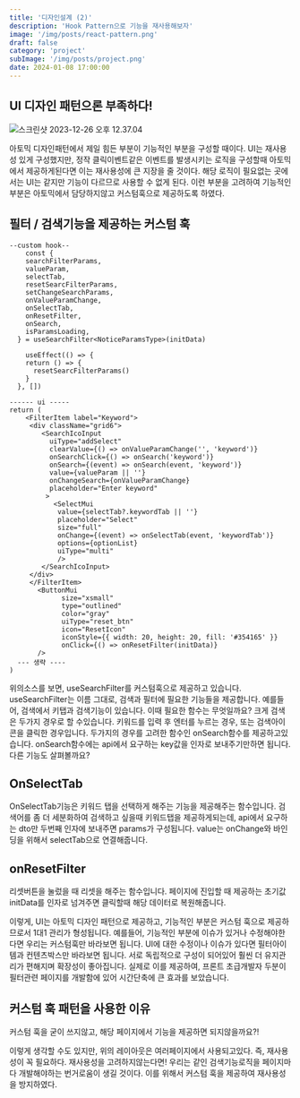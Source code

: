```yaml
---
title: '디자인설계 (2)'
description: 'Hook Pattern으로 기능을 재사용해보자'
image: '/img/posts/react-pattern.png'
draft: false
category: 'project'
subImage: '/img/posts/project.png'
date: 2024-01-08 17:00:00
---
```




## UI 디자인 패턴으론 부족하다!

![스크린샷 2023-12-26 오후 12.37.04](/img/posts/hook-1.png)


아토믹 디자인패턴에서 제일 힘든 부분이 기능적인 부분을 구성할 때이다. UI는 재사용성 있게 구성했지만, 정작 클릭이벤트같은 이벤트를 발생시키는 로직을 구성할때 아토믹에서 제공하게된다면 이는 재사용성에 큰 지장을 줄 것이다. 해당 로직이 필요없는 곳에서는 UI는 같지만 기능이 다르므로 사용할 수 없게 된다. 이런 부분을 고려하여 기능적인 부분은 아토믹에서 담당하지않고 커스텀훅으로 제공하도록 하였다. 



## 필터 / 검색기능을 제공하는 커스텀 훅  

```tsx
--custom hook--
	const {
    searchFilterParams,
    valueParam,
    selectTab,
    resetSearcFilterParams,
    setChangeSearchParams,
    onValueParamChange,
    onSelectTab,
    onResetFilter,
    onSearch,
    isParamsLoading,
  } = useSearchFilter<NoticeParamsType>(initData)
  
    useEffect(() => {
    return () => {
      resetSearcFilterParams()
    }
  }, [])

------ ui -----
return (
	<FilterItem label="Keyword">
     <div className="grid6">
        <SearchIcoInput
          uiType="addSelect"
          clearValue={() => onValueParamChange('', 'keyword')}
          onSearchClick={() => onSearch('keyword')}
          onSearch={(event) => onSearch(event, 'keyword')}
          value={valueParam || ''}
          onChangeSearch={onValueParamChange}
          placeholder="Enter keyword"
         >
           <SelectMui
            value={selectTab?.keywordTab || ''}
            placeholder="Select"
            size="full"
            onChange={(event) => onSelectTab(event, 'keywordTab')}
            options={optionList}
            uiType="multi"
            />
     	</SearchIcoInput>
     </div>
	 </FilterItem>
       <ButtonMui
		     size="xsmall"
		     type="outlined"
		     color="gray"
		     uiType="reset_btn"
		     icon="ResetIcon"
		     iconStyle={{ width: 20, height: 20, fill: '#354165' }}
		     onClick={() => onResetFilter(initData)}
       />
  --- 생략 ----
)  
```

위의소스를 보면, useSearchFilter를 커스텀훅으로 제공하고 있습니다. useSearchFilter는 이름 그대로, 검색과 필터에 필요한 기능들을 제공합니다. 예를들어,  검색에서 키탭과 검색기능이 있습니다. 이때 필요한 함수는 무엇일까요?  크게 검색은 두가지 경우로 할 수있습니다. 키워드를 입력 후 엔터를 누르는 경우,  또는 검색아이콘을 클릭한 경우입니다. 두가지의 경우를 고려한 함수인 onSearch함수를 제공하고있습니다. onSearch함수에는 api에서 요구하는 key값을 인자로 보내주기만하면 됩니다.  다른 기능도 살펴볼까요? 



## OnSelectTab

OnSelectTab기능은 키워드 탭을 선택하게 해주는 기능을 제공해주는 함수입니다. 검색어를 좀 더 세분화하여 검색하고 싶을때 키워드탭을 제공하게되는데, api에서 요구하는 dto만 두번째 인자에 보내주면 params가 구성됩니다. value는 onChange와 바인딩을 위해서 selectTab으로 연결해줍니다. 

## onResetFilter

리셋버튼을 눌렀을 때 리셋을 해주는 함수입니다. 페이지에 진입할 때 제공하는 초기값 initData를 인자로 넘겨주면 클릭할때 해당 데이터로 복원해줍니다. 



이렇게, UI는 아토믹 디자인 패턴으로 제공하고, 기능적인 부분은 커스텀 훅으로 제공하므로서 1대1 관리가 형성됩니다. 예를들어, 기능적인 부분에 이슈가 있거나 수정해야한다면 우리는 커스텀훅만 바라보면 됩니다. UI에 대한 수정이나 이슈가 있다면 필터아이템과 컨텐츠박스만 바라보면 됩니다. 서로 독립적으로 구성이 되어있어 훨씬 더 유지관리가 편해지며 확장성이 좋아집니다. 실제로 이를 제공하여, 프론트 초급개발자 두분이 필터관련 페이지를 개발함에 있어 시간단축에 큰 효과를 보았습니다. 



## 커스텀 훅 패턴을 사용한 이유

커스텀 훅을 굳이 쓰지않고, 해당 페이지에서 기능을 제공하면 되지않을까요?!

이렇게 생각할 수도 있지만, 위의 레이아웃은 여러페이지에서 사용되고있다. 즉, 재사용성이 꼭 필요하다. 재사용성을 고려하지않는다면! 우리는 같인 검색기능로직을 페이지마다 개발해야하는 번거로움이 생길 것이다. 이를 위해서 커스텀 훅을 제공하여 재사용성을 방지하였다. 
